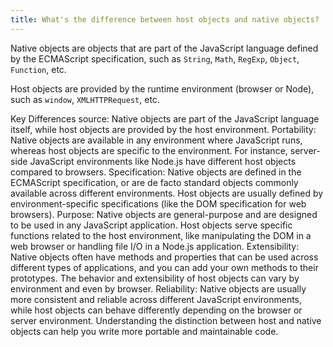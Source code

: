```yaml
---
title: What's the difference between host objects and native objects?
---
```


Native objects are objects that are part of the JavaScript language defined by the ECMAScript specification, such as `String`, `Math`, `RegExp`, `Object`, `Function`, etc.

Host objects are provided by the runtime environment (browser or Node), such as `window`, `XMLHTTPRequest`, etc.

Key Differences
source: Native objects are part of the JavaScript language itself, while host objects are provided by the host environment.
Portability: Native objects are available in any environment where JavaScript runs, whereas host objects are specific to the environment. For instance, server-side JavaScript environments like Node.js have different host objects compared to browsers.
Specification: Native objects are defined in the ECMAScript specification, or are de facto standard objects commonly available across different environments. Host objects are usually defined by environment-specific specifications (like the DOM specification for web browsers).
Purpose: Native objects are general-purpose and are designed to be used in any JavaScript application. Host objects serve specific functions related to the host environment, like manipulating the DOM in a web browser or handling file I/O in a Node.js application.
Extensibility: Native objects often have methods and properties that can be used across different types of applications, and you can add your own methods to their prototypes. The behavior and extensibility of host objects can vary by environment and even by browser.
Reliability: Native objects are usually more consistent and reliable across different JavaScript environments, while host objects can behave differently depending on the browser or server environment.
Understanding the distinction between host and native objects can help you write more portable and maintainable code.
